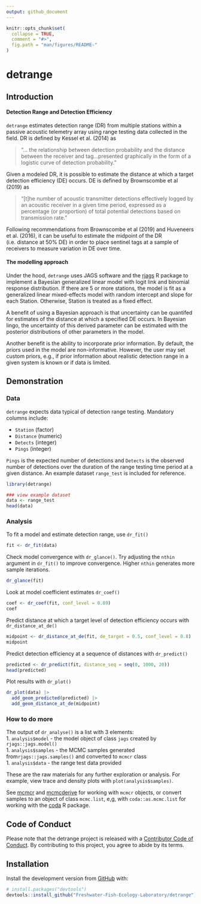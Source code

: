 ```yaml
---
output: github_document
---
```


<!-- README.md is generated from README.Rmd. Please edit that file -->

```r
knitr::opts_chunk$set(
  collapse = TRUE,
  comment = "#>",
  fig.path = "man/figures/README-"
)
```

# detrange 

## Introduction 

#### Detection Range and Detection Efficiency
`detrange` estimates detection range (DR) from multiple stations within a passive acoustic telemetry array using range testing data collected in the field. DR is defined by Kessel et al. (2014) as

>"... the relationship between detection probability and the distance between the receiver and tag...presented graphically in the form of a logistic curve of detection probability."

Given a modeled DR, it is possible to estimate the distance at which a target detection efficiency (DE) occurs. DE is defined by Brownscombe et al (2019) as 

>"[t]he number of acoustic transmitter detections effectively logged by an acoustic receiver in a given time period, expressed as a percentage (or proportion) of total potential detections based on transmission rate."

Following recommendations from Brownscombe et al (2019) and Huveneers et al. (2016), it can be useful to estimate the midpoint of the DR (i.e. distance at 50% DE) in order to place sentinel tags at a sample of receivers to measure variation in DE over time.

#### The modelling approach
Under the hood, `detrange` uses JAGS software and the [rjags](https://cran.r-project.org/web/packages/rjags/rjags.pdf) R package to implement a Bayesian generalized linear model with logit link and binomial response distribution. If there are 5 or more stations, the model is fit as a generalized linear mixed-effects model with random intercept and slope for each Station. Otherwise, Station is treated as a fixed effect. 

A benefit of using a Bayesian approach is that uncertainty can be quantifed for estimates of the distance at which a specified DE occurs. In Bayesian lingo, the uncertainty of this derived parameter can be estimated with the posterior distributions of other parameters in the model. 

Another benefit is the ability to incorporate prior information. By default, the priors used in the model are non-informative. However, the user may set custom priors, e.g., if prior information about realistic detection range in a given system is known or if data is limited. 

## Demonstration

### Data

`detrange` expects data typical of detection range testing. Mandatory columns include:  

- `Station` (factor)  
- `Distance` (numeric)  
- `Detects` (integer)  
- `Pings` (integer)

`Pings` is the expected number of detections and `Detects` is the observed number of detections over the duration of the range testing time period at a given distance. An example dataset `range_test` is included for reference.

```r
library(detrange)

### view example dataset
data <- range_test
head(data)
```

### Analysis
To fit a model and estimate detection range, use `dr_fit()`
```r
fit <- dr_fit(data)
```
Check model convergence with `dr_glance()`. Try adjusting the `nthin` argument in `dr_fit()` to improve convergence. Higher `nthin` generates more sample iterations.

```r
dr_glance(fit)
```

Look at model coefficient estimates `dr_coef()`

```r
coef <- dr_coef(fit, conf_level = 0.89)
coef
```

Predict distance at which a target level of detection efficiency occurs with `dr_distance_at_de()`
```r
midpoint <- dr_distance_at_de(fit, de_target = 0.5, conf_level = 0.8)
midpoint
```


Predict detection efficiency at a sequence of distances with `dr_predict()`
```r
predicted <- dr_predict(fit, distance_seq = seq(0, 1000, 20)) 
head(predicted)
```

Plot results with `dr_plot()`
```r
dr_plot(data) |>
  add_geom_predicted(predicted) |>
  add_geom_distance_at_de(midpoint)
```

### How to do more
The output of `dr_analyse()` is a list with 3 elements:  
1. `analysis$model` - the model object of class `jags` created by `rjags::jags.model()`    
1. `analysis$samples` - the MCMC samples generated from`rjags::jags.samples()` and converted to `mcmcr` class  
1. `analysis$data` - the range test data provided  

These are the raw materials for any further exploration or analysis. For example, view trace and density plots with `plot(analysis$samples)`.

See [mcmcr](https://github.com/poissonconsulting/mcmcr) and [mcmcderive](https://github.com/poissonconsulting/mcmcderive) for working with `mcmcr` objects, or convert samples to an object of class `mcmc.list`, e,g, with `coda::as.mcmc.list` for working with the [coda](https://github.com/cran/coda) R package. 

## Code of Conduct

Please note that the detrange project is released with a [Contributor Code of Conduct](https://contributor-covenant.org/version/2/0/CODE_OF_CONDUCT.html). By contributing to this project, you agree to abide by its terms.

## Installation

Install the development version from [GitHub](https://github.com/) with:

``` r
# install.packages("devtools")
devtools::install_github("Freshwater-Fish-Ecology-Laboratory/detrange")
```
